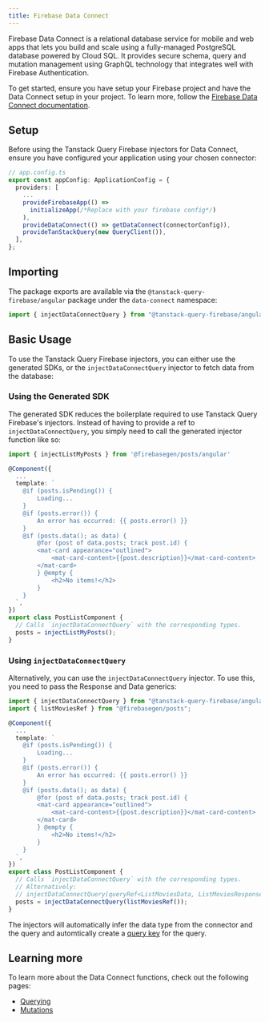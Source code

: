 ```yaml
---
title: Firebase Data Connect
---
```


Firebase Data Connect is a relational database service for mobile and web apps that lets you build and scale using a fully-managed PostgreSQL database powered by Cloud SQL. It provides secure schema, query and mutation management using GraphQL technology that integrates well with Firebase Authentication.

To get started, ensure you have setup your Firebase project and have the Data Connect setup in your project. To learn more, 
follow the [Firebase Data Connect documentation](https://firebase.google.com/docs/data-connect/quickstart).

## Setup

Before using the Tanstack Query Firebase injectors for Data Connect, ensure you have configured your application using your chosen connector:

```ts
// app.config.ts
export const appConfig: ApplicationConfig = {
  providers: [
    ...
    provideFirebaseApp(() =>
      initializeApp(/*Replace with your firebase config*/)
    ),
    provideDataConnect(() => getDataConnect(connectorConfig)),
    provideTanStackQuery(new QueryClient()),
  ],
};
```

## Importing

The package exports are available via the `@tanstack-query-firebase/angular` package under the `data-connect` namespace:

```ts
import { injectDataConnectQuery } from "@tanstack-query-firebase/angular/data-connect";
```

## Basic Usage

To use the Tanstack Query Firebase injectors, you can either use the generated SDKs, or the `injectDataConnectQuery` injector to fetch data from the database:

### Using the Generated SDK

The generated SDK reduces the boilerplate required to use Tanstack Query Firebase's injectors. Instead of having to provide a ref to `injectDataConnectQuery`, you simply need to call the generated
injector function like so:

```ts
import { injectListMyPosts } from '@firebasegen/posts/angular'

@Component({
  ...
  template: `
    @if (posts.isPending()) {
        Loading...
    }
    @if (posts.error()) {
        An error has occurred: {{ posts.error() }}
    }
    @if (posts.data(); as data) {
        @for (post of data.posts; track post.id) {
        <mat-card appearance="outlined">
            <mat-card-content>{{post.description}}</mat-card-content>
        </mat-card>
        } @empty {
            <h2>No items!</h2>
        }
    }
  `,
})
export class PostListComponent {
  // Calls `injectDataConnectQuery` with the corresponding types.
  posts = injectListMyPosts();
}
```

### Using `injectDataConnectQuery`

Alternatively, you can use the `injectDataConnectQuery` injector. To use this, you need to pass the Response and Data generics:

```ts
import { injectDataConnectQuery } from "@tanstack-query-firebase/angular";
import { listMoviesRef } from "@firebasegen/posts";

@Component({
  ...
  template: `
    @if (posts.isPending()) {
        Loading...
    }
    @if (posts.error()) {
        An error has occurred: {{ posts.error() }}
    }
    @if (posts.data(); as data) {
        @for (post of data.posts; track post.id) {
        <mat-card appearance="outlined">
            <mat-card-content>{{post.description}}</mat-card-content>
        </mat-card>
        } @empty {
            <h2>No items!</h2>
        }
    }
  `,
})
export class PostListComponent {
  // Calls `injectDataConnectQuery` with the corresponding types.
  // Alternatively:
  // injectDataConnectQuery(queryRef<ListMoviesData, ListMoviesResponse>(dc, 'ListMovies'))
  posts = injectDataConnectQuery(listMoviesRef());
}
```

The injectors will automatically infer the data type from the connector and the query and automtically create a [query key](https://tanstack.com/query/latest/docs/framework/angular/guides/query-keys) for the query.

## Learning more

To learn more about the Data Connect functions, check out the following pages:

- [Querying](/angular/data-connect/querying)
- [Mutations](/angular/data-connect/mutations)
